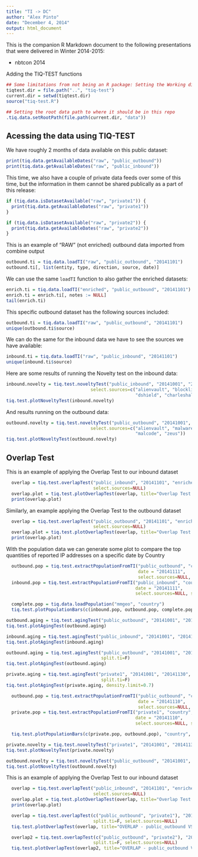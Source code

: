 ```yaml
---
title: "TI -> DC"
author: "Alex Pinto"
date: "December 4, 2014"
output: html_document
---
```


This is the companion R Markdown document to the following presentations that
were delivered in Winter 2014-2015:

- nbtcon 2014 

Adding the TIQ-TEST functions
```r
## Some limitations from not being an R package: Setting the Working directory
tiqtest.dir = file.path("..", "tiq-test")
current.dir = setwd(tiqtest.dir)
source("tiq-test.R")

## Setting the root data path to where it should be in this repo
.tiq.data.setRootPath(file.path(current.dir, "data"))
```

## Acessing the data using TIQ-TEST

We have roughly 2 months of data available on this public dataset:
```r
print(tiq.data.getAvailableDates("raw", "public_outbound"))
print(tiq.data.getAvailableDates("raw", "public_inbound"))
```

This time, we also have a couple of private data feeds over some of this time,
but the information in them cannot be shared publically as a part of this release:

```r
if (tiq.data.isDatasetAvailable("raw", "private1")) {
  print(tiq.data.getAvailableDates("raw", "private1"))
}

if (tiq.data.isDatasetAvailable("raw", "private2")) {
  print(tiq.data.getAvailableDates("raw", "private2"))
}
```

This is an example of "RAW" (not enriched) outbound data imported from combine output
```r
outbound.ti = tiq.data.loadTI("raw", "public_outbound", "20141101")
outbound.ti[, list(entity, type, direction, source, date)]
```

We can use the same `loadTI` function to also gather the enriched datasets:
```r
enrich.ti = tiq.data.loadTI("enriched", "public_outbound", "20141101")
enrich.ti = enrich.ti[, notes := NULL]
tail(enrich.ti)
```

This specific outbound dataset has the following sources included:

```r
outbound.ti = tiq.data.loadTI("raw", "public_outbound", "20141101")
unique(outbound.ti$source)
```

We can do the same for the inbound data we have to see the sources we have available:
```r
inbound.ti = tiq.data.loadTI("raw", "public_inbound", "20141101")
unique(inbound.ti$source)
```

Here are some results of running the Novelty test on the inbound data:

```r
inbound.novelty = tiq.test.noveltyTest("public_inbound", "20141001", "20141130", 
                                select.sources=c("alienvault", "blocklistde", 
                                                 "dshield", "charleshaley"))
tiq.test.plotNoveltyTest(inbound.novelty)
```

And results running on the outbound data:

```r
outbound.novelty = tiq.test.noveltyTest("public_outbound", "20141001", "20141130", 
                                select.sources=c("alienvault", "malwaregroup", 
                                                 "malcode", "zeus"))
tiq.test.plotNoveltyTest(outbound.novelty)
```

## Overlap Test

This is an example of applying the Overlap Test to our inbound dataset
```r
  overlap = tiq.test.overlapTest("public_inbound", "20141101", "enriched", 
                                 select.sources=NULL)
  overlap.plot = tiq.test.plotOverlapTest(overlap, title="Overlap Test - Inbound Data - 20141101")
  print(overlap.plot)
```

Similarly, an example applying the Overlap Test to the outbound dataset
```r
  overlap = tiq.test.overlapTest("public_outbound", "20141101", "enriched", 
                                 select.sources=NULL)
  overlap.plot = tiq.test.plotOverlapTest(overlap, title="Overlap Test - Outbound Data - 20141101")
  print(overlap.plot)
```

With the population data we can generate some plot to compare the top quantities
of reported IP addresses on a specific date by Country

```r
  outbound.pop = tiq.test.extractPopulationFromTI("public_outbound", "country", 
                                                  date = "20141111",
                                                  select.sources=NULL, split.ti=F)
  inbound.pop = tiq.test.extractPopulationFromTI("public_inbound", "country", 
                                                 date = "20141111",
                                                 select.sources=NULL, split.ti=F)

  complete.pop = tiq.data.loadPopulation("mmgeo", "country")
  tiq.test.plotPopulationBars(c(inbound.pop, outbound.pop, complete.pop), "country")
```

```r
outbound.aging = tiq.test.agingTest("public_outbound", "20141001", "20141130")
tiq.test.plotAgingTest(outbound.aging)
```

```r
inbound.aging = tiq.test.agingTest("public_inbound", "20141001", "20141130")
tiq.test.plotAgingTest(inbound.aging)
```

```r
outbound.aging = tiq.test.agingTest("public_outbound", "20141001", "20141130",
                                    split.ti=F)
tiq.test.plotAgingTest(outbound.aging)
```


```r
private.aging = tiq.test.agingTest("private1", "20141001", "20141130",
                                    split.ti=F)
tiq.test.plotAgingTest(private.aging, density.limit=0.7)
```

```r
  outbound.pop = tiq.test.extractPopulationFromTI("public_outbound", "country", 
                                                  date = "20141110",
                                                  select.sources=NULL, split.ti=F)
  private.pop = tiq.test.extractPopulationFromTI("private1", "country", 
                                                 date = "20141110",
                                                 select.sources=NULL, split.ti=F)

  tiq.test.plotPopulationBars(c(private.pop, outbound.pop), "country", title="Comparing Private1 and Public Feeds on 20141110")
```


```r
private.novelty = tiq.test.noveltyTest("private1", "20141001", "20141130", split.tii=F)
tiq.test.plotNoveltyTest(private.novelty)
```

```r
outbound.novelty = tiq.test.noveltyTest("public_outbound", "20141001", "20141130",split.tii=F)
tiq.test.plotNoveltyTest(outbound.novelty)
```

This is an example of applying the Overlap Test to our inbound dataset
```r
  overlap = tiq.test.overlapTest("public_inbound", "20141101", "enriched", 
                                 select.sources=NULL)
  overlap.plot = tiq.test.plotOverlapTest(overlap, title="Overlap Test - Inbound Data - 20141101")
  print(overlap.plot)
```

```r
  overlap = tiq.test.overlapTest(c("public_outbound", "private1"), "20141101", "enriched", 
                                 split.ti=F, select.sources=NULL)
  tiq.test.plotOverlapTest(overlap, title="OVERLAP - public_outbound VS private1 - 20141101")
```

```r
  overlap2 = tiq.test.overlapTest(c("public_outbound", "private2"), "20141115", "enriched", 
                                 split.ti=F, select.sources=NULL)
  tiq.test.plotOverlapTest(overlap2, title="OVERLAP - public_outbound VS private2 - 20141115")
```


